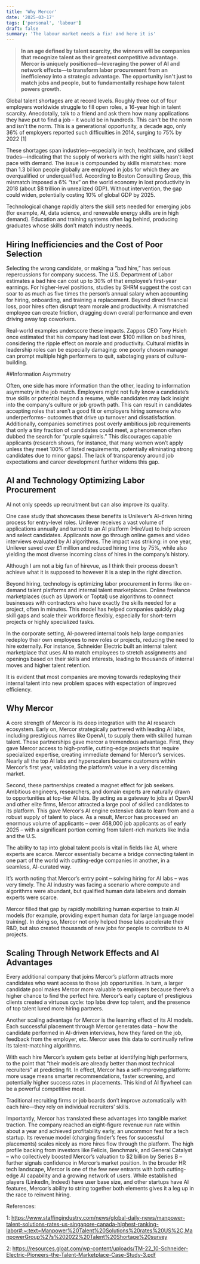 ```yaml
---
title: 'Why Mercor'
date: '2025-03-17'
tags: ['personal', 'labour']
draft: false
summary: 'The labour market needs a fix! and here it is'
---
```


> **In an age defined by talent scarcity, the winners will be companies that recognize talent as their greatest competitive advantage. Mercor is uniquely positioned—leveraging the power of AI and network effects—to transform labor procurement from an inefficiency into a strategic advantage. The opportunity isn't just to match jobs and people, but to fundamentally reshape how talent powers growth.**

Global talent shortages are at record levels. Roughly three out of four employers worldwide struggle to fill open roles, a 16-year high in talent scarcity. Anecdotally, talk to a friend and ask them how many applications they have put to find a job - it would be in hundreds.
This can't be the norm and isn't the norm. This is a generational opportunity, a decade ago, only 36% of employers reported such difficulties in 2014, surging to 75% by 2022​ [1]

These shortages span industries—especially in tech, healthcare, and skilled trades—indicating that the supply of workers with the right skills hasn’t kept pace with demand. The issue is compounded by skills mismatches: more than 1.3 billion people globally are employed in jobs for which they are overqualified or underqualified​. According to Boston Consulting Group, this mismatch imposed a 6% “tax” on the world economy in lost productivity in 2018 (about $8 trillion in unrealized GDP)​. Without intervention, the gap could widen, potentially costing 10% of global GDP by 2025​.

Technological change rapidly alters the skill sets needed for emerging jobs (for example, AI, data science, and renewable energy skills are in high demand). Education and training systems often lag behind, producing graduates whose skills don’t match industry needs.

## Hiring Inefficiencies and the Cost of Poor Selection

Selecting the wrong candidate, or making a “bad hire,” has serious repercussions for company success. The U.S. Department of Labor estimates a bad hire can cost up to 30% of that employee’s first-year earnings. For higher-level positions, studies by SHRM suggest the cost can soar to as much as five times the person’s annual salary when accounting for hiring, onboarding, and training a replacement.
Beyond direct financial loss, poor hires often disrupt team morale and productivity. A mismatched employee can create friction, dragging down overall performance and even driving away top coworkers.

Real-world examples underscore these impacts. Zappos CEO Tony Hsieh once estimated that his company had lost over $100 million on bad hires, considering the ripple effect on morale and productivity. Cultural misfits in leadership roles can be especially damaging: one poorly chosen manager can prompt multiple high performers to quit, sabotaging years of culture-building.

##Information Asymmetry

Often, one side has more information than the other, leading to information asymmetry in the job match​. Employers might not fully know a candidate’s true skills or potential beyond a resume, while candidates may lack insight into the company’s culture or job growth path​. This can result in candidates accepting roles that aren’t a good fit or employers hiring someone who underperforms​– outcomes that drive up turnover and dissatisfaction. Additionally, companies sometimes post overly ambitious job requirements that only a tiny fraction of candidates could meet, a phenomenon often dubbed the search for “purple squirrels.” This discourages capable applicants (research shows, for instance, that many women won’t apply unless they meet 100% of listed requirements, potentially eliminating strong candidates due to minor gaps). The lack of transparency around job expectations and career development further widens this gap.

## AI and Technology Optimizing Labor Procurement

AI not only speeds up recruitment but can also improve its quality.

One case study that showcases these benefits is Unilever’s AI-driven hiring process for entry-level roles. Unilever receives a vast volume of applications annually and turned to an AI platform (HireVue) to help screen and select candidates.
Applicants now go through online games and video interviews evaluated by AI algorithms. The impact was striking: in one year, Unilever saved over £1 million and reduced hiring time by 75%, while also yielding the most diverse incoming class of hires in the company’s history​.

Although I am not a big fan of hirevue, as I think their process doesn't achieve what it is supposed to however it is a step in the right direction.

Beyond hiring, technology is optimizing labor procurement in forms like on-demand talent platforms and internal talent marketplaces.
Online freelance marketplaces (such as Upwork or Toptal) use algorithms to connect businesses with contractors who have exactly the skills needed for a project, often in minutes. This model has helped companies quickly plug skill gaps and scale their workforce flexibly, especially for short-term projects or highly specialized tasks.

In the corporate setting, AI-powered internal tools help large companies redeploy their own employees to new roles or projects, reducing the need to hire externally. For instance, Schneider Electric built an internal talent marketplace that uses AI to match employees to stretch assignments and openings based on their skills and interests, leading to thousands of internal moves and higher talent retention.

It is evident that most companies are moving towards redeploying their internal talent into new problem spaces with expectation of improved efficiency.

## Why Mercor

A core strength of Mercor is its deep integration with the AI research ecosystem. Early on, Mercor strategically partnered with leading AI labs, including prestigious names like OpenAI, to supply them with skilled human talent​. These partnerships gave mercor a tremendous advantage. First, they gave Mercor access to high-profile, cutting-edge projects that require specialized expertise, creating immediate demand for Mercor’s services. Nearly all the top AI labs and hyperscalers became customers within Mercor’s first year, validating the platform’s value in a very discerning market.

Second, these partnerships created a magnet effect for job seekers. Ambitious engineers, researchers, and domain experts are naturally drawn to opportunities at top-tier AI labs. By acting as a gateway to jobs at OpenAI and other elite firms, Mercor attracted a large pool of skilled candidates to its platform​. This gave Mercor’s AI engine extensive data to learn from and a robust supply of talent to place. As a result, Mercor has processed an enormous volume of applicants – over 468,000 job applicants as of early 2025 – with a significant portion coming from talent-rich markets like India and the U.S.

The ability to tap into global talent pools is vital in fields like AI, where experts are scarce. Mercor essentially became a bridge connecting talent in one part of the world with cutting-edge companies in another, in a seamless, AI-curated way.

It’s worth noting that Mercor’s entry point – solving hiring for AI labs – was very timely. The AI industry was facing a scenario where compute and algorithms were abundant, but qualified human data labelers and domain experts were scarce.

Mercor filled that gap by rapidly mobilizing human expertise to train AI models (for example, providing expert human data for large language model training). In doing so, Mercor not only helped those labs accelerate their R&D, but also created thousands of new jobs for people to contribute to AI projects.

## Scaling Through Network Effects and AI Advantages

Every additional company that joins Mercor’s platform attracts more candidates who want access to those job opportunities. In turn, a larger candidate pool makes Mercor more valuable to employers because there’s a higher chance to find the perfect hire. Mercor’s early capture of prestigious clients created a virtuous cycle: top labs drew top talent, and the presence of top talent lured more hiring partners.

Another scaling advantage for Mercor is the learning effect of its AI models. Each successful placement through Mercor generates data – how the candidate performed in AI-driven interviews, how they fared on the job, feedback from the employer, etc. Mercor uses this data to continually refine its talent-matching algorithms.

With each hire Mercor’s system gets better at identifying high performers, to the point that “their models are already better than most technical recruiters” at predicting fit. In effect, Mercor has a self-improving platform: more usage means smarter recommendations, faster screening, and potentially higher success rates in placements. This kind of AI flywheel can be a powerful competitive moat.

Traditional recruiting firms or job boards don’t improve automatically with each hire—they rely on individual recruiters’ skills.

Importantly, Mercor has translated these advantages into tangible market traction. The company reached an eight-figure revenue run rate within about a year and achieved profitability early, an uncommon feat for a tech startup​. Its revenue model (charging finder’s fees for successful placements) scales nicely as more hires flow through the platform​. The high profile backing from investors like Felicis, Benchmark, and General Catalyst – who collectively boosted Mercor’s valuation to $2 billion by Series B – further signals confidence in Mercor’s market position​. In the broader HR tech landscape, Mercor is one of the few new entrants with both cutting-edge AI capability and a growing network of users. While established players (LinkedIn, Indeed) have user base size, and other startups have AI features, Mercor’s ability to string together both elements gives it a leg up in the race to reinvent hiring.

References:

1: https://www.staffingindustry.com/news/global-daily-news/manpower-talent-solutions-rates-us-singapore-canada-highest-ranking-labor#:~:text=Manpower%20Talent%20Solutions%20rates%20US%2C,ManpowerGroup%27s%202022%20Talent%20Shortage%20survey

2: https://resources.gloat.com/wp-content/uploads/TM-22_10-Schneider-Electric-Pioneers-the-Talent-Marketplace-Case-Study-3.pdf
